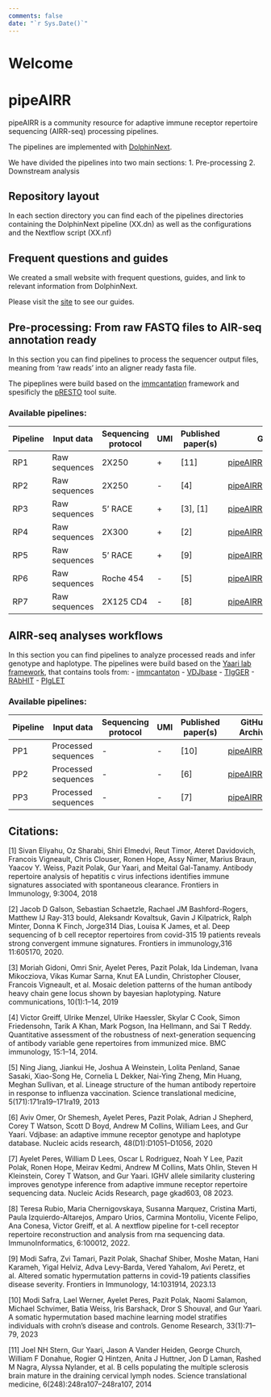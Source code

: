 ```yaml
---
comments: false
date: "`r Sys.Date()`"
---
```


# Welcome {.unnumbered}

# pipeAIRR


pipeAIRR is a community resource for adaptive immune receptor repertoire sequencing (AIRR-seq) processing pipelines.

The pipelines are implemented with [DolphinNext](https://dolphinnext.readthedocs.io/en/latest/index.html#).

We have divided the pipelines into two main sections:
1. Pre-processing
2. Downstream analysis

##  Repository layout

In each section directory you can find each of the pipelines directories containing the DolphinNext pipeline (XX.dn) as well as the configurations and the Nextflow script (XX.nf)


## Frequent questions and guides

We created a small website with frequent questions, guides, and link to relevant information from DolphinNext. 

Please visit the [site](https://pipeairr.github.io/pipeAIRR/) to see our guides. 

## Pre-processing: From raw FASTQ files to AIR-seq annotation ready

In this section you can find pipelines to process the sequencer output files, meaning from 'raw reads' into an aligner ready fasta file.

The pipeplines were build based on the [immcantation](https://immcantation.readthedocs.io/en/stable/) framework and spesificly the [pRESTO](https://presto.readthedocs.io/) tool suite.

### Available pipelines:


| Pipeline       | Input data | Sequencing protocol | UMI        | Published paper(s)                      | GitHub Archive        |
|-----------------------|---------------------|------------------------------|---------------------|--------------------------------------------------|--------------------------------|
| RP1 | Raw  sequences           | 2X250      | +    | [11]              | [pipeAIRR/RP1](https://github.com/pipeAIRR/RP1) |
| RP2 | Raw  sequences                 | 2X250      | - | [4] | [pipeAIRR/RP2](https://github.com/pipeAIRR/RP2) |
| RP3 | Raw  sequences                 | 5' RACE                      | + |  [3], [1]      | [pipeAIRR/RP3](https://github.com/pipeAIRR/RP3) |
| RP4 | Raw  sequences                 | 2X300      | + | [2]         | [pipeAIRR/RP4](https://github.com/pipeAIRR/RP4) |
| RP5 | Raw  sequences                 | 5' RACE                      | + | [9]       | [pipeAIRR/RP5A](https://github.com/pipeAIRR/RP5A),[pipeAIRR/RP5B](https://github.com/pipeAIRR/RP5B)                 |
| RP6 | Raw  sequences                 | Roche 454                    | -  | [5]        | [pipeAIRR/RP6](https://github.com/pipeAIRR/RP6)  |
| RP7 | Raw  sequences                 | 2X125 CD4                    | -  | [8]       | [pipeAIRR/RP7](https://github.com/pipeAIRR/RP7)  |


## AIRR-seq analyses workflows

In this section you can find pipelines to analyze processed reads and infer genotype and haplotype.
The pipelines were build based on the [Yaari lab framework](https://hub.docker.com/repository/docker/peresay/suite), that contains tools from:
- [immcantaton](https://immcantation.readthedocs.io/en/stable/)
- [VDJbase](vdjbase.org)
- [TIgGER](https://tigger.readthedocs.io/en/stable/)
- [RAbHIT](https://yaarilab.bitbucket.io/RAbHIT/)
- [PIgLET](https://yaarilab.github.io/IGHV_reference_book/piglet_package.html)

### Available pipelines:

| Pipeline       | Input data | Sequencing protocol | UMI        | Published paper(s)                      | GitHub Archive        |
|-----------------------|---------------------|------------------------------|---------------------|--------------------------------------------------|--------------------------------|
| PP1  | Processed sequences | -           | -  | [10]        | [pipeAIRR/PP1](https://github.com/pipeAIRR/PP1)  |
| PP2  | Processed sequences | -           | -  | [6]         | [pipeAIRR/PP2](https://github.com/pipeAIRR/PP2)  |
| PP3 | Processed sequences | -           | -  | [7]     | [pipeAIRR/PP3](https://github.com/pipeAIRR/PP3) |

## Citations:

[1] Sivan Eliyahu, Oz Sharabi, Shiri Elmedvi, Reut Timor, Ateret Davidovich, Francois Vigneault, Chris Clouser, Ronen Hope, Assy Nimer, Marius Braun, Yaacov Y. Weiss, Pazit Polak, Gur Yaari, and Meital Gal-Tanamy. Antibody repertoire analysis of hepatitis c virus infections identifies immune signatures associated with spontaneous clearance. Frontiers in Immunology, 9:3004, 2018

[2] Jacob D Galson, Sebastian Schaetzle, Rachael JM Bashford-Rogers, Matthew IJ Ray-313 bould, Aleksandr Kovaltsuk, Gavin J Kilpatrick, Ralph Minter, Donna K Finch, Jorge314 Dias, Louisa K James, et al. Deep sequencing of b cell receptor repertoires from covid-315 19 patients reveals strong convergent immune signatures. Frontiers in immunology,316 11:605170, 2020.

[3] Moriah Gidoni, Omri Snir, Ayelet Peres, Pazit Polak, Ida Lindeman, Ivana Mikocziova, Vikas Kumar Sarna, Knut EA Lundin, Christopher Clouser, Francois Vigneault, et al. Mosaic deletion patterns of the human antibody heavy chain gene locus shown by bayesian haplotyping. Nature communications, 10(1):1–14, 2019

[4] Victor Greiff, Ulrike Menzel, Ulrike Haessler, Skylar C Cook, Simon Friedensohn, Tarik A Khan, Mark Pogson, Ina Hellmann, and Sai T Reddy. Quantitative assessment of the robustness of next-generation sequencing of antibody variable gene repertoires from immunized mice. BMC immunology, 15:1–14, 2014.

[5] Ning Jiang, Jiankui He, Joshua A Weinstein, Lolita Penland, Sanae Sasaki, Xiao-Song He, Cornelia L Dekker, Nai-Ying Zheng, Min Huang, Meghan Sullivan, et al. Lineage structure of the human antibody repertoire in response to influenza vaccination. Science translational medicine, 5(171):171ra19–171ra19, 2013

[6] Aviv Omer, Or Shemesh, Ayelet Peres, Pazit Polak, Adrian J Shepherd, Corey T Watson, Scott D Boyd, Andrew M Collins, William Lees, and Gur Yaari. Vdjbase: an adaptive immune receptor genotype and haplotype database. Nucleic acids research, 48(D1):D1051–D1056, 2020

[7] Ayelet Peres, William D Lees, Oscar L Rodriguez, Noah Y Lee, Pazit Polak, Ronen Hope, Meirav Kedmi, Andrew M Collins, Mats Ohlin, Steven H Kleinstein, Corey T Watson, and Gur Yaari. IGHV allele similarity clustering improves genotype inference from adaptive immune receptor repertoire sequencing data. Nucleic Acids Research, page gkad603, 08 2023.

[8] Teresa Rubio, Maria Chernigovskaya, Susanna Marquez, Cristina Marti, Paula Izquierdo-Altarejos, Amparo Urios, Carmina Montoliu, Vicente Felipo, Ana Conesa, Victor Greiff, et al. A nextflow pipeline for t-cell receptor repertoire reconstruction and analysis from rna sequencing data. ImmunoInformatics, 6:100012, 2022.

[9] Modi Safra, Zvi Tamari, Pazit Polak, Shachaf Shiber, Moshe Matan, Hani Karameh, Yigal Helviz, Adva Levy-Barda, Vered Yahalom, Avi Peretz, et al. Altered somatic hypermutation patterns in covid-19 patients classifies disease severity. Frontiers in Immunology, 14:1031914, 2023.13

[10] Modi Safra, Lael Werner, Ayelet Peres, Pazit Polak, Naomi Salamon, Michael Schvimer, Batia Weiss, Iris Barshack, Dror S Shouval, and Gur Yaari. A somatic hypermutation based machine learning model stratifies individuals with crohn’s disease and controls. Genome Research, 33(1):71–79, 2023

[11] Joel NH Stern, Gur Yaari, Jason A Vander Heiden, George Church, William F Donahue, Rogier Q Hintzen, Anita J Huttner, Jon D Laman, Rashed M Nagra, Alyssa Nylander, et al. B cells populating the multiple sclerosis brain mature in the draining cervical lymph nodes. Science translational medicine, 6(248):248ra107–248ra107, 2014
